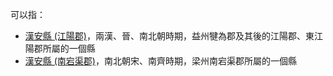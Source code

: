 '''{{PAGENAME}}'''可以指：
* [[漢安縣_(江陽郡)|漢安縣 (江陽郡)]]，兩漢、晉、南北朝時期，益州犍為郡及其後的江陽郡、東江陽郡所屬的一個縣
* [[漢安縣_(南宕渠郡)|漢安縣 (南宕渠郡)]]，南北朝宋、南齊時期，梁州南宕渠郡所屬的一個縣

{{Disambiguation|Cat=三字中国县名消歧义}}